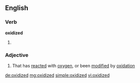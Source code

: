 ==English==

===Verb===
'''oxidized'''

# {{past of|oxidize}}

===Adjective===
{{en-adj}}

# That has [[reacted]] with [[oxygen]], or been [[modified]] by [[oxidation]]

[[de:oxidized]]
[[mg:oxidized]]
[[simple:oxidized]]
[[vi:oxidized]]